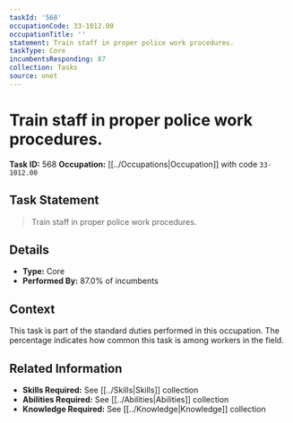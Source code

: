 ```yaml
---
taskId: '568'
occupationCode: 33-1012.00
occupationTitle: ''
statement: Train staff in proper police work procedures.
taskType: Core
incumbentsResponding: 87
collection: Tasks
source: onet
---
```

# Train staff in proper police work procedures.

**Task ID:** 568
**Occupation:** [[../Occupations|Occupation]] with code `33-1012.00`

## Task Statement

> Train staff in proper police work procedures.

## Details

- **Type:** Core
- **Performed By:** 87.0% of incumbents

## Context

This task is part of the standard duties performed in this occupation. The percentage indicates how common this task is among workers in the field.

## Related Information

- **Skills Required:** See [[../Skills|Skills]] collection
- **Abilities Required:** See [[../Abilities|Abilities]] collection
- **Knowledge Required:** See [[../Knowledge|Knowledge]] collection
